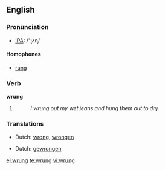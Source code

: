 ==English==

===Pronunciation===
*[[w:IPA|IPA]]: /'ɻʌɳ/

====Homophones====
*[[rung]]

===Verb===
'''wrung'''

#{{past of|wring}}
#:''I wrung out my wet jeans and hung them out to dry.'' 


===Translations===
{{trans-top|past tense of wring}}
*Dutch: [[wrong]], [[wrongen]]
{{trans-mid}}
{{trans-bottom}}

{{trans-top|past participle of wring}}
*Dutch: [[gewrongen]]
{{trans-mid}}
{{trans-bottom}}

[[el:wrung]]
[[te:wrung]]
[[vi:wrung]]